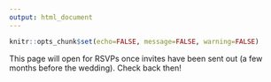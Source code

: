 ```yaml
---
output: html_document
---
```


```r
knitr::opts_chunk$set(echo=FALSE, message=FALSE, warning=FALSE)
```

This page will open for RSVPs once invites have been sent out (a few months before the wedding). Check back then!


